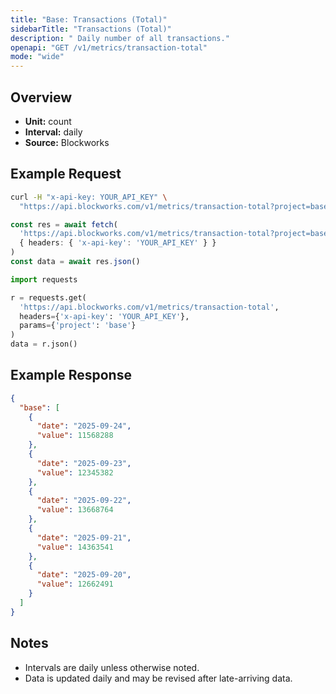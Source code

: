```yaml
---
title: "Base: Transactions (Total)"
sidebarTitle: "Transactions (Total)"
description: " Daily number of all transactions."
openapi: "GET /v1/metrics/transaction-total"
mode: "wide"
---
```


## Overview

- **Unit:** count
- **Interval:** daily
- **Source:** Blockworks

## Example Request

<CodeGroup>

```bash cURL
curl -H "x-api-key: YOUR_API_KEY" \
  "https://api.blockworks.com/v1/metrics/transaction-total?project=base"
```

```typescript TypeScript
const res = await fetch(
  'https://api.blockworks.com/v1/metrics/transaction-total?project=base',
  { headers: { 'x-api-key': 'YOUR_API_KEY' } }
)
const data = await res.json()
```

```python Python
import requests

r = requests.get(
  'https://api.blockworks.com/v1/metrics/transaction-total',
  headers={'x-api-key': 'YOUR_API_KEY'},
  params={'project': 'base'}
)
data = r.json()
```

</CodeGroup>

## Example Response

```json
{
  "base": [
    {
      "date": "2025-09-24",
      "value": 11568288
    },
    {
      "date": "2025-09-23",
      "value": 12345382
    },
    {
      "date": "2025-09-22",
      "value": 13668764
    },
    {
      "date": "2025-09-21",
      "value": 14363541
    },
    {
      "date": "2025-09-20",
      "value": 12662491
    }
  ]
}
```

## Notes
- Intervals are daily unless otherwise noted.
- Data is updated daily and may be revised after late-arriving data.